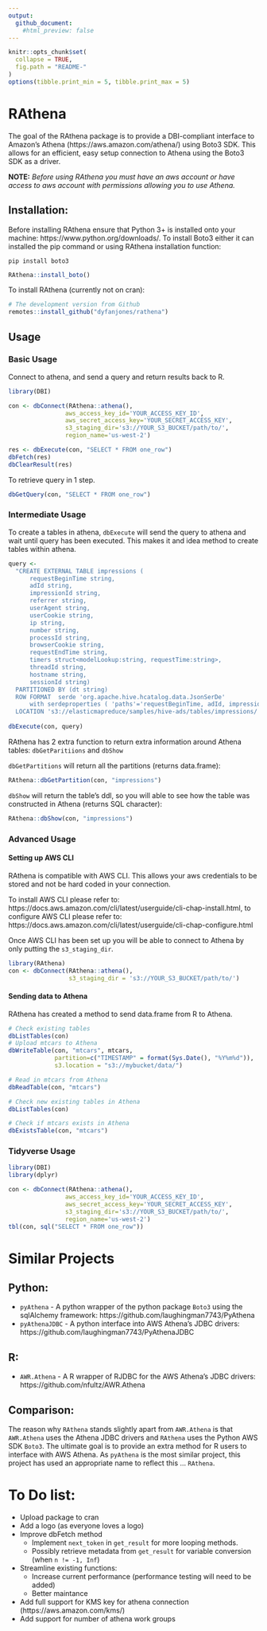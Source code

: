 ```yaml
---
output:
  github_document:
    #html_preview: false
---
```


```r
knitr::opts_chunk$set(
  collapse = TRUE,
  fig.path = "README-"
)
options(tibble.print_min = 5, tibble.print_max = 5)
```

# RAthena

The goal of the RAthena package is to provide a DBI-compliant interface to Amazon's Athena (https://aws.amazon.com/athena/) using Boto3 SDK. This allows for an efficient, easy setup connection to Athena using the Boto3 SDK as a driver. 

**NOTE:** *Before using RAthena you must have an aws account or have access to aws account with permissions allowing you to use Athena.*

## Installation:

Before installing RAthena ensure that Python 3+ is installed onto your machine: https://www.python.org/downloads/. To install Boto3 either it can installed the pip command or using RAthena installation function:

```
pip install boto3
```
```R
RAthena::install_boto()
```

To install RAthena (currently not on cran):

```r
# The development version from Github
remotes::install_github("dyfanjones/rathena")
```


## Usage

### Basic Usage

Connect to athena, and send a query and return results back to R.
```r
library(DBI)

con <- dbConnect(RAthena::athena(),
                aws_access_key_id='YOUR_ACCESS_KEY_ID',
                aws_secret_access_key='YOUR_SECRET_ACCESS_KEY',
                s3_staging_dir='s3://YOUR_S3_BUCKET/path/to/',
                region_name='us-west-2')

res <- dbExecute(con, "SELECT * FROM one_row")
dbFetch(res)
dbClearResult(res)
```

To retrieve query in 1 step.
```r
dbGetQuery(con, "SELECT * FROM one_row")
```

### Intermediate Usage

To create a tables in athena, `dbExecute` will send the query to athena and wait until query has been executed. This makes it and idea method to create tables within athena.

```r
query <- 
  "CREATE EXTERNAL TABLE impressions (
      requestBeginTime string,
      adId string,
      impressionId string,
      referrer string,
      userAgent string,
      userCookie string,
      ip string,
      number string,
      processId string,
      browserCookie string,
      requestEndTime string,
      timers struct<modelLookup:string, requestTime:string>,
      threadId string,
      hostname string,
      sessionId string)
  PARTITIONED BY (dt string)
  ROW FORMAT  serde 'org.apache.hive.hcatalog.data.JsonSerDe'
      with serdeproperties ( 'paths'='requestBeginTime, adId, impressionId, referrer, userAgent, userCookie, ip' )
  LOCATION 's3://elasticmapreduce/samples/hive-ads/tables/impressions/' ;"
  
dbExecute(con, query)
```

RAthena has 2 extra function to return extra information around Athena tables: `dbGetParitiions` and `dbShow`

`dbGetPartitions` will return all the partitions (returns data.frame):
```r
RAthena::dbGetPartition(con, "impressions")
```

`dbShow` will return the table's ddl, so you will able to see how the table was constructed in Athena (returns SQL character):
```r
RAthena::dbShow(con, "impressions")
```

### Advanced Usage

#### Setting up AWS CLI
RAthena is compatible with AWS CLI. This allows your aws credentials to be stored and not be hard coded in your connection.

To install AWS CLI please refer to: https://docs.aws.amazon.com/cli/latest/userguide/cli-chap-install.html, to configure AWS CLI please refer to: https://docs.aws.amazon.com/cli/latest/userguide/cli-chap-configure.html

Once AWS CLI has been set up you will be able to connect to Athena by only putting the `s3_staging_dir`.
```r
library(RAthena)
con <- dbConnect(RAthena::athena(),
                 s3_staging_dir = 's3://YOUR_S3_BUCKET/path/to/')
```

#### Sending data to Athena
RAthena has created a method to send data.frame from R to Athena.

```r
# Check existing tables
dbListTables(con)
# Upload mtcars to Athena
dbWriteTable(con, "mtcars", mtcars, 
             partition=c("TIMESTAMP" = format(Sys.Date(), "%Y%m%d")),
             s3.location = "s3://mybucket/data/")

# Read in mtcars from Athena
dbReadTable(con, "mtcars")

# Check new existing tables in Athena
dbListTables(con)

# Check if mtcars exists in Athena
dbExistsTable(con, "mtcars")
````

### Tidyverse Usage
```r
library(DBI)
library(dplyr)

con <- dbConnect(RAthena::athena(),
                aws_access_key_id='YOUR_ACCESS_KEY_ID',
                aws_secret_access_key='YOUR_SECRET_ACCESS_KEY',
                s3_staging_dir='s3://YOUR_S3_BUCKET/path/to/',
                region_name='us-west-2')
tbl(con, sql("SELECT * FROM one_row"))
```

# Similar Projects

## Python:
* `pyAthena` - A python wrapper of the python package `Boto3` using the sqlAlchemy framework: https://github.com/laughingman7743/PyAthena
* `pyAthenaJDBC` - A python interface into AWS Athena's JDBC drivers: https://github.com/laughingman7743/PyAthenaJDBC

## R:
* `AWR.Athena` - A R wrapper of RJDBC for the AWS Athena's JDBC drivers: https://github.com/nfultz/AWR.Athena

## Comparison:
The reason why `RAthena` stands slightly apart from `AWR.Athena` is that `AWR.Athena` uses the Athena JDBC drivers and `RAthena` uses the Python AWS SDK `Boto3`. The ultimate goal is to provide an extra method for R users to interface with AWS Athena. As `pyAthena` is the most similar project, this project has used an appropriate name to reflect this ... `RAthena`.

# To Do list:

* Upload package to cran
* Add a logo (as everyone loves a logo)
* Improve dbFetch method
  * Implement `next_token` in `get_result` for more looping methods.
  * Possibly retrieve metadata from `get_result` for variable conversion (when `n != -1, Inf`)
* Streamline existing functions:
  * Increase current performance (performance testing will need to be added)
  * Better maintance
* Add full support for KMS key for athena connection (https://aws.amazon.com/kms/)
* Add support for number of athena work groups